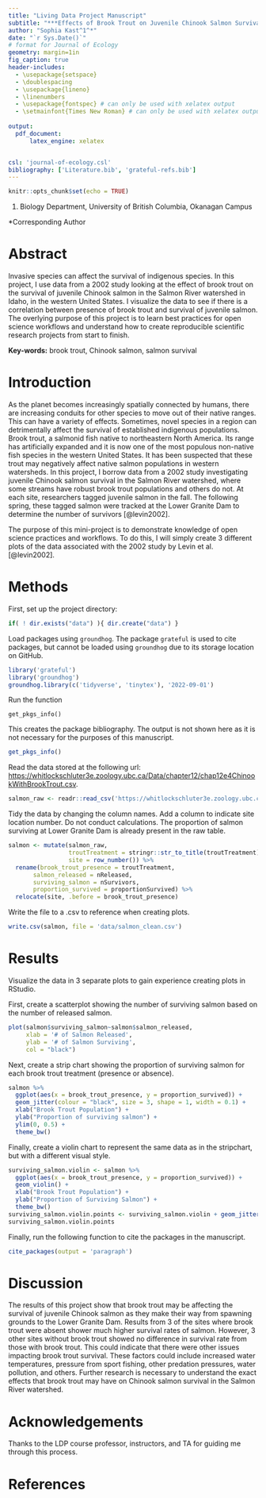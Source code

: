 ```yaml
---
title: "Living Data Project Manuscript"
subtitle: "***Effects of Brook Trout on Juvenile Chinook Salmon Survival***"
author: "Sophia Kast^1^*"
date: "`r Sys.Date()`"
# format for Journal of Ecology
geometry: margin=1in
fig_caption: true
header-includes: 
  - \usepackage{setspace}
  - \doublespacing
  - \usepackage{lineno}
  - \linenumbers
  - \usepackage{fontspec} # can only be used with xelatex output
  - \setmainfont{Times New Roman} # can only be used with xelatex output
  
output: 
  pdf_document:
      latex_engine: xelatex


csl: 'journal-of-ecology.csl'
bibliography: ['Literature.bib', 'grateful-refs.bib']
---
```


```r
knitr::opts_chunk$set(echo = TRUE)
```


1.  Biology Department, University of British Columbia, Okanagan Campus

\*Corresponding Author

\newpage

# Abstract

Invasive species can affect the survival of indigenous species. In this project, I use data from a 2002 study looking at the effect of brook trout on the survival of juvenile Chinook salmon in the Salmon River watershed in Idaho, in the western United States. I visualize the data to see if there is a correlation between presence of brook trout and survival of juvenile salmon. The overlying purpose of this project is to learn best practices for open science workflows and understand how to create reproducible scientific research projects from start to finish.

**Key-words:** brook trout, Chinook salmon, salmon survival

# Introduction

As the planet becomes increasingly spatially connected by humans, there are increasing conduits for other species to move out of their native ranges. This can have a variety of effects. Sometimes, novel species in a region can detrimentally affect the survival of established indigenous populations. Brook trout, a salmonid fish native to northeastern North America. Its range has artificially expanded and it is now one of the most populous non-native fish species in the western United States. It has been suspected that these trout may negatively affect native salmon populations in western watersheds. In this project, I borrow data from a 2002 study investigating juvenile Chinook salmon survival in the Salmon River watershed, where some streams have robust brook trout populations and others do not. At each site, researchers tagged juvenile salmon in the fall. The following spring, these tagged salmon were tracked at the Lower Granite Dam to determine the number of survivors [@levin2002].

The purpose of this mini-project is to demonstrate knowledge of open science practices and workflows. To do this, I will simply create 3 different plots of the data associated with the 2002 study by Levin et al. [@levin2002]. 

# Methods

First, set up the project directory: 

```r
if( ! dir.exists("data") ){ dir.create("data") }
```

Load packages using ```groundhog```. The package ```grateful``` is used to cite packages, but cannot be loaded using ```groundhog``` due to its storage location on GitHub. 

```r
library('grateful')
library('groundhog')
groundhog.library(c('tidyverse', 'tinytex'), '2022-09-01')
```

Run the function 
```
get_pkgs_info()
```
This creates the package bibliography. The output is not shown here as it is not necessary for the purposes of this manuscript. 


```r
get_pkgs_info()
```

Read the data stored at the following url: <https://whitlockschluter3e.zoology.ubc.ca/Data/chapter12/chap12e4ChinookWithBrookTrout.csv>. 

```r
salmon_raw <- readr::read_csv('https://whitlockschluter3e.zoology.ubc.ca/Data/chapter12/chap12e4ChinookWithBrookTrout.csv')
```

Tidy the data by changing the column names. Add a column to indicate site location number. Do not conduct calculations. The proportion of salmon surviving at Lower Granite Dam is already present in the raw table. 

```r
salmon <- mutate(salmon_raw,
                 troutTreatment = stringr::str_to_title(troutTreatment),
                 site = row_number()) %>% 
  rename(brook_trout_presence = troutTreatment, 
       salmon_released = nReleased,
       surviving_salmon = nSurvivors,
       proportion_survived = proportionSurvived) %>%
  relocate(site, .before = brook_trout_presence)
```

Write the file to a .csv to reference when creating plots.  

```r
write.csv(salmon, file = 'data/salmon_clean.csv')
```

\newpage

# Results

Visualize the data in 3 separate plots to gain experience creating plots in RStudio. 

First, create a scatterplot showing the number of surviving salmon based on the number of released salmon. 


```r

plot(salmon$surviving_salmon~salmon$salmon_released, 
     xlab = '# of Salmon Released', 
     ylab = '# of Salmon Surviving',
     col = "black")
```

\newpage

Next, create a strip chart showing the proportion of surviving salmon for each brook trout treatment (presence or absence). 


```r

salmon %>%
  ggplot(aes(x = brook_trout_presence, y = proportion_survived)) +
  geom_jitter(colour = "black", size = 3, shape = 1, width = 0.1) +
  xlab("Brook Trout Population") +
  ylab("Proportion of surviving salmon") +
  ylim(0, 0.5) +
  theme_bw()
```

\newpage

Finally, create a violin chart to represent the same data as in the stripchart, but with a different visual style. 


```r

surviving_salmon.violin <- salmon %>% 
  ggplot(aes(x = brook_trout_presence, y = proportion_survived)) +
  geom_violin() +
  xlab("Brook Trout Population") +
  ylab("Proportion of Surviving Salmon") +
  theme_bw()
surviving_salmon.violin.points <- surviving_salmon.violin + geom_jitter(colour = "black", size = 3, shape = 1, width = 0.1)
surviving_salmon.violin.points
```


Finally, run the following function to cite the packages in the manuscript. 

```r
cite_packages(output = 'paragraph')
```

# Discussion

The results of this project show  that brook trout may be affecting the survival of juvenile Chinook salmon as they make their way from spawning grounds to the Lower Granite Dam. Results from 3 of the sites where brook trout were absent shower much higher survival rates of salmon. However, 3 other sites without brook trout showed no difference in survival rate from those with brook trout. This could indicate that there were other issues impacting brook trout survival. These factors could include increased water temperatures, pressure from sport fishing, other predation pressures, water pollution, and others. Further research is necessary to understand the exact effects that brook trout may have on Chinook salmon survival in the Salmon River watershed. 

\newpage

# Acknowledgements

Thanks to the LDP course professor, instructors, and TA for guiding me through this process. 

# References

::: {#refs}
:::


